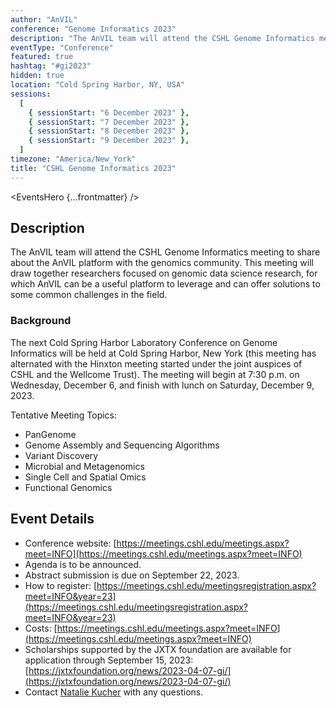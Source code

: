 ```yaml
---
author: "AnVIL"
conference: "Genome Informatics 2023"
description: "The AnVIL team will attend the CSHL Genome Informatics meeting to share about the AnVIL platform with the genomics community. This meeting will draw together researchers focused on genomic data science research, for which AnVIL can be a useful platform to leverage and can offer solutions to some common challenges in the field."
eventType: "Conference"
featured: true
hashtag: "#gi2023"
hidden: true
location: "Cold Spring Harbor, NY, USA"
sessions:
  [
    { sessionStart: "6 December 2023" },
    { sessionStart: "7 December 2023" },
    { sessionStart: "8 December 2023" },
    { sessionStart: "9 December 2023" },
  ]
timezone: "America/New_York"
title: "CSHL Genome Informatics 2023"
---
```


<EventsHero {...frontmatter} />

## Description

The AnVIL team will attend the CSHL Genome Informatics meeting to share about the AnVIL platform with the genomics community. This meeting will draw together researchers focused on genomic data science research, for which AnVIL can be a useful platform to leverage and can offer solutions to some common challenges in the field.

### Background

The next Cold Spring Harbor Laboratory Conference on Genome Informatics will be held at Cold Spring Harbor, New York (this meeting has alternated with the Hinxton meeting started under the joint auspices of CSHL and the Wellcome Trust). The meeting will begin at 7:30 p.m. on Wednesday, December 6, and finish with lunch on Saturday, December 9, 2023.

Tentative Meeting Topics:

- PanGenome
- Genome Assembly and Sequencing Algorithms
- Variant Discovery
- Microbial and Metagenomics
- Single Cell and Spatial Omics
- Functional Genomics

## Event Details

- Conference website: [https://meetings.cshl.edu/meetings.aspx?meet=INFO](https://meetings.cshl.edu/meetings.aspx?meet=INFO)
- Agenda is to be announced.
- Abstract submission is due on September 22, 2023.
- How to register: [https://meetings.cshl.edu/meetingsregistration.aspx?meet=INFO&year=23](https://meetings.cshl.edu/meetingsregistration.aspx?meet=INFO&year=23)
- Costs: [https://meetings.cshl.edu/meetings.aspx?meet=INFO](https://meetings.cshl.edu/meetings.aspx?meet=INFO)
- Scholarships supported by the JXTX foundation are available for application through September 15, 2023: [https://jxtxfoundation.org/news/2023-04-07-gi/](https://jxtxfoundation.org/news/2023-04-07-gi/)
- Contact [Natalie Kucher]({natalieKucher}) with any questions.
